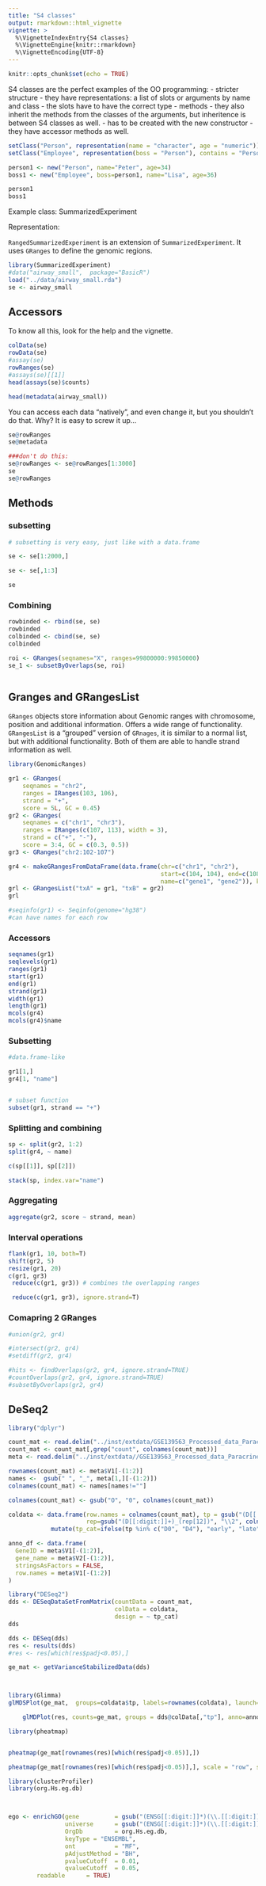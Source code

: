 ```yaml
---
title: "S4 classes"
output: rmarkdown::html_vignette
vignette: >
  %\VignetteIndexEntry{S4 classes}
  %\VignetteEngine{knitr::rmarkdown}
  %\VignetteEncoding{UTF-8}
---
```


```r
knitr::opts_chunk$set(echo = TRUE)
```

S4 classes are the perfect examples of the OO programming:
- stricter structure
- they have representations: a list of slots or arguments by name and class
- the slots have to have the correct type
- methods - they also inherit the methods from the classes of the arguments, but inheritence is between S4 classes as well. 
- has to be created with the new constructor
- they have accessor methods as well.

```r
setClass("Person", representation(name = "character", age = "numeric"))
setClass("Employee", representation(boss = "Person"), contains = "Person")

person1 <- new("Person", name="Peter", age=34)
boss1 <- new("Employee", boss=person1, name="Lisa", age=36)
```

```r

person1
boss1

```
Example class: SummarizedExperiment

Representation:


`RangedSummarizedExperiment` is an extension of `SummarizedExperiment`. It uses `GRanges` to define the genomic regions. 


```r
library(SummarizedExperiment)
#data("airway_small",  package="BasicR")
load("../data/airway_small.rda")
se <- airway_small

```
## Accessors

To know all this, look for the help and the vignette. 

```r
colData(se)
rowData(se)
#assay(se)
rowRanges(se)
#assays(se)[[1]]
head(assays(se)$counts)

head(metadata(airway_small))

```
You can access each data "natively", and even change it, but you shouldn't do that. 
Why? It is easy to screw it up...


```r
se@rowRanges
se@metadata

###don't do this:
se@rowRanges <- se@rowRanges[1:3000]
se
se@rowRanges


```
## Methods 

### subsetting


```r
# subsetting is very easy, just like with a data.frame

se <- se[1:2000,]

se <- se[,1:3]

se

```

### Combining

```r

rowbinded <- rbind(se, se)
rowbinded
colbinded <- cbind(se, se)
colbinded

```
```r
roi <- GRanges(seqnames="X", ranges=99800000:99850000)
se_1 <- subsetByOverlaps(se, roi)



```

## Granges and GRangesList

`GRanges` objects store information about Genomic ranges with chromosome, position and additional information. Offers a wide range of functionality.
`GRangesList` is a "grouped" version of `GRnages`, it is similar to a normal list, but with additional functionality. 
Both of them are able to handle strand information as well.

```r
library(GenomicRanges)

gr1 <- GRanges(
    seqnames = "chr2",
    ranges = IRanges(103, 106),
    strand = "+",
    score = 5L, GC = 0.45)
gr2 <- GRanges(
    seqnames = c("chr1", "chr3"),
    ranges = IRanges(c(107, 113), width = 3),
    strand = c("+", "-"),
    score = 3:4, GC = c(0.3, 0.5))
gr3 <- GRanges("chr2:102-107")

gr4 <- makeGRangesFromDataFrame(data.frame(chr=c("chr1", "chr2"), 
                                           start=c(104, 104), end=c(108, 105),
                                           name=c("gene1", "gene2")), keep.extra.columns = T, ignore.strand = T)
grl <- GRangesList("txA" = gr1, "txB" = gr2)
grl

#seqinfo(gr1) <- Seqinfo(genome="hg38")
#can have names for each row


```


### Accessors

```r
seqnames(gr1)
seqlevels(gr1)
ranges(gr1)
start(gr1)
end(gr1)
strand(gr1)
width(gr1)
length(gr1)
mcols(gr4)
mcols(gr4)$name

```

### Subsetting


```r
#data.frame-like

gr1[1,]
gr4[1, "name"]


# subset function
subset(gr1, strand == "+")

```
### Splitting and combining

```r

sp <- split(gr2, 1:2)
split(gr4, ~ name)

c(sp[[1]], sp[[2]])

stack(sp, index.var="name")


```
### Aggregating

```r
aggregate(gr2, score ~ strand, mean)

```
### Interval operations

```r
flank(gr1, 10, both=T)
shift(gr2, 5)
resize(gr1, 20)
c(gr1, gr3)
 reduce(c(gr1, gr3)) # combines the overlapping ranges

 reduce(c(gr1, gr3), ignore.strand=T)
```
### Comapring 2 GRanges

```r
#union(gr2, gr4)

#intersect(gr2, gr4)
#setdiff(gr2, gr4)

#hits <- findOverlaps(gr2, gr4, ignore.strand=TRUE)
#countOverlaps(gr2, gr4, ignore.strand=TRUE)
#subsetByOverlaps(gr2, gr4)


```



## DeSeq2


```r
library("dplyr")

count_mat <- read.delim("../inst/extdata/GSE139563_Processed_data_Paracrine_Senescence.txt.gz", skip=1)
count_mat <- count_mat[,grep("count", colnames(count_mat))]
meta <- read.delim("../inst/extdata//GSE139563_Processed_data_Paracrine_Senescence.txt.gz", header=F)

rownames(count_mat) <- meta$V1[-(1:2)]
names <-  gsub(" ", "_", meta[1,][-(1:2)])
colnames(count_mat) <- names[names!=""]

colnames(count_mat) <- gsub("O", "0", colnames(count_mat))

coldata <- data.frame(row.names = colnames(count_mat), tp = gsub("(D[[:digit:]]+)_(rep[12])", "\\1", colnames(count_mat)), 
                      rep=gsub("(D[[:digit:]]+)_(rep[12])", "\\2", colnames(count_mat))) |> 
            mutate(tp_cat=ifelse(tp %in% c("D0", "D4"), "early", "late"))

anno_df <- data.frame(
  GeneID = meta$V1[-(1:2)],
  gene_name = meta$V2[-(1:2)],
  stringsAsFactors = FALSE,
  row.names = meta$V1[-(1:2)]
)

library("DESeq2")
dds <- DESeqDataSetFromMatrix(countData = count_mat,
                              colData = coldata,
                              design = ~ tp_cat)
dds

dds <- DESeq(dds)
res <- results(dds) 
#res <- res[which(res$padj<0.05),]

ge_mat <- getVarianceStabilizedData(dds)




```

```r
library(Glimma)
glMDSPlot(ge_mat,  groups=coldata$tp, labels=rownames(coldata), launch=T, folder = "/glimma-plots", html = "MDS-Plot_full")

```



```r
    glMDPlot(res, counts=ge_mat, groups = dds@colData[,"tp"], anno=anno_df, main = "Results", status = as.numeric(res$padj<0.05), launch = T, folder = "/glimma-plots" , transform = F)

```



```r
library(pheatmap)


pheatmap(ge_mat[rownames(res)[which(res$padj<0.05)],])

```

```r

pheatmap(ge_mat[rownames(res)[which(res$padj<0.05)],], scale = "row", show_rownames = F, annotation_col = coldata)

```

```r
library(clusterProfiler)
library(org.Hs.eg.db)



ego <- enrichGO(gene          = gsub("(ENSG[[:digit:]]*)(\\.[[:digit:]]+)", "\\1", rownames(res))[which(res$padj<0.05)],
                universe      = gsub("(ENSG[[:digit:]]*)(\\.[[:digit:]]+)", "\\1", rownames(res)),
                OrgDb         = org.Hs.eg.db,
                keyType = "ENSEMBL",
                ont           = "MF",
                pAdjustMethod = "BH",
                pvalueCutoff  = 0.01,
                qvalueCutoff  = 0.05,
        readable      = TRUE)

```

